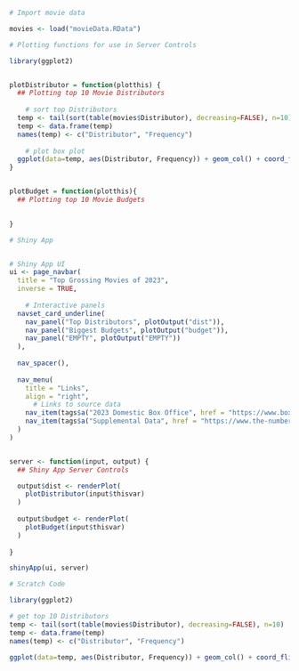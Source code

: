 ```r
# Import movie data

movies <- load("movieData.RData")
```


```r
# Plotting functions for use in Server Controls

library(ggplot2)


plotDistributor = function(plotthis) {
  ## Plotting top 10 Movie Distributors
  
    # sort top Distributors
  temp <- tail(sort(table(movies$Distributor), decreasing=FALSE), n=10)
  temp <- data.frame(temp)
  names(temp) <- c("Distributor", "Frequency")
  
    # plot box plot
  ggplot(data=temp, aes(Distributor, Frequency)) + geom_col() + coord_flip()
}


plotBudget = function(plotthis){
  ## Plotting top 10 Movie Budgets

  
}


```


```r
# Shiny App 


# Shiny App UI
ui <- page_navbar(
  title = "Top Grossing Movies of 2023",
  inverse = TRUE,
  
    # Interactive panels 
  navset_card_underline(
    nav_panel("Top Distributors", plotOutput("dist")),
    nav_panel("Biggest Budgets", plotOutput("budget")),
    nav_panel("EMPTY", plotOutput("EMPTY"))
  ),
  
  nav_spacer(),
  
  nav_menu(
    title = "Links",
    align = "right",
      # Links to source data
    nav_item(tags$a("2023 Domestic Box Office", href = "https://www.boxofficemojo.com/year/2023/?ref_=bo_yl_table_2")),
    nav_item(tags$a("Supplemental Data", href = "https://www.the-numbers.com/market/2023/top-grossing-movies"))
  )
)


server <- function(input, output) {
  ## Shiny App Server Controls

  output$dist <- renderPlot(
    plotDistributor(input$thisvar)
  )
  
  output$budget <- renderPlot(
    plotBudget(input$thisvar)
  )
  
}

shinyApp(ui, server)


```


```r
# Scratch Code

library(ggplot2)

# get top 10 Distributors
temp <- tail(sort(table(movies$Distributor), decreasing=FALSE), n=10)
temp <- data.frame(temp)
names(temp) <- c("Distributor", "Frequency")

ggplot(data=temp, aes(Distributor, Frequency)) + geom_col() + coord_flip()

```

